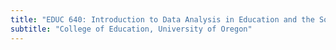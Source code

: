 ```yaml
---
title: "EDUC 640: Introduction to Data Analysis in Education and the Social Sciences"
subtitle: "College of Education, University of Oregon"
---
```

